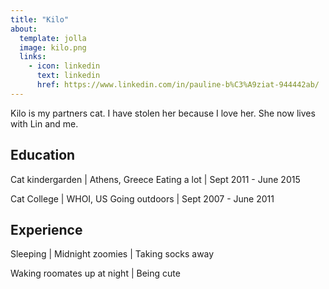 ```yaml
---
title: "Kilo"
about:
  template: jolla
  image: kilo.png
  links:
    - icon: linkedin
      text: linkedin
      href: https://www.linkedin.com/in/pauline-b%C3%A9ziat-944442ab/
---
```


Kilo is my partners cat. I have stolen her because I love her. She now lives with Lin and me. 

## Education

Cat kindergarden | Athens, Greece
Eating a lot | Sept 2011 - June 2015

Cat College | WHOI, US
Going outdoors | Sept 2007 - June 2011

## Experience

Sleeping | Midnight zoomies | Taking socks away

Waking roomates up at night | Being cute



